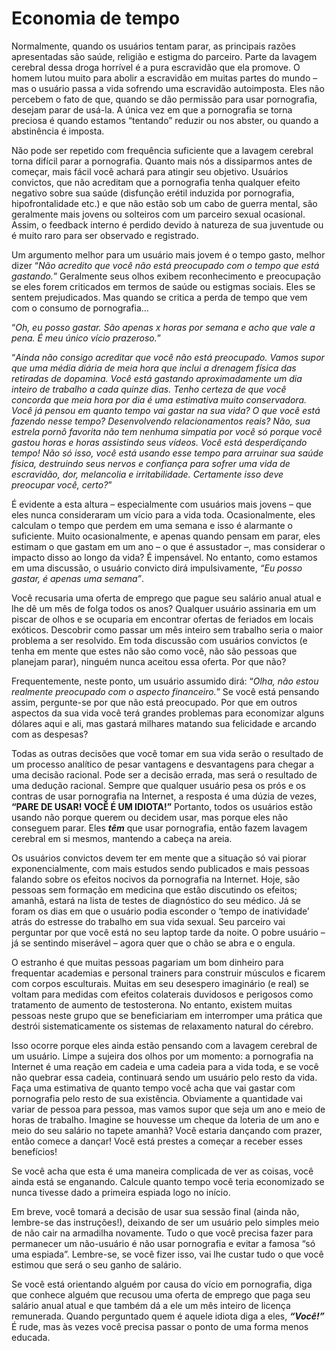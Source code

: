 # Economia de tempo

Normalmente, quando os usuários tentam parar, as principais razões apresentadas são saúde, religião e estigma do parceiro. Parte da lavagem cerebral dessa droga horrível é a pura escravidão que ela promove. O homem lutou muito para abolir a escravidão em muitas partes do mundo -- mas o usuário passa a vida sofrendo uma escravidão autoimposta. Eles não percebem o fato de que, quando se dão permissão para usar pornografia, desejam parar de usá-la. A única vez em que a pornografia se torna preciosa é quando estamos "tentando" reduzir ou nos abster, ou quando a abstinência é imposta.

Não pode ser repetido com frequência suficiente que a lavagem cerebral torna difícil parar a pornografia. Quanto mais nós a dissiparmos antes de começar, mais fácil você achará para atingir seu objetivo. Usuários convictos, que não acreditam que a pornografia tenha qualquer efeito negativo sobre sua saúde (disfunção erétil induzida por pornografia, hipofrontalidade etc.) e que não estão sob um cabo de guerra mental, são geralmente mais jovens ou solteiros com um parceiro sexual ocasional. Assim, o feedback interno é perdido devido à natureza de sua juventude ou é muito raro para ser observado e registrado.

Um argumento melhor para um usuário mais jovem é o tempo gasto, melhor dizer "*Não acredito que você não está preocupado com o tempo que está gastando.*" Geralmente seus olhos exibem reconhecimento e preocupação se eles forem criticados em termos de saúde ou estigmas sociais. Eles se sentem prejudicados. Mas quando se critica a perda de tempo que vem com o consumo de pornografia...

"*Oh, eu posso gastar. São apenas x horas por semana e acho que vale a pena. É meu único vício prazeroso.*"

"*Ainda não consigo acreditar que você não está preocupado. Vamos supor que uma média diária de meia hora que inclui a drenagem física das retiradas de dopamina. Você está gastando aproximadamente um dia inteiro de trabalho a cada quinze dias. Tenho certeza de que você concorda que meia hora por dia é uma estimativa muito conservadora. Você já pensou em quanto tempo vai gastar na sua vida? O que você está fazendo nesse tempo? Desenvolvendo relacionamentos reais? Não, sua estrela pornô favorita não tem nenhuma simpatia por você só porque você gastou horas e horas assistindo seus vídeos. Você está desperdiçando tempo! Não só isso, você está usando esse tempo para arruinar sua saúde física, destruindo seus nervos e confiança para sofrer uma vida de escravidão, dor, melancolia e irritabilidade. Certamente isso deve preocupar você, certo?*"

É evidente a esta altura -- especialmente com usuários mais jovens -- que eles nunca consideraram um vício para a vida toda. Ocasionalmente, eles calculam o tempo que perdem em uma semana e isso é alarmante o suficiente. Muito ocasionalmente, e apenas quando pensam em parar, eles estimam o que gastam em um ano -- o que é assustador --, mas considerar o impacto disso ao longo da vida? É impensável. No entanto, como estamos em uma discussão, o usuário convicto dirá impulsivamente, *"Eu posso gastar, é apenas uma semana"*. 

Você recusaria uma oferta de emprego que pague seu salário anual atual e lhe dê um mês de folga todos os anos? Qualquer usuário assinaria em um piscar de olhos e se ocuparia em encontrar ofertas de feriados em locais exóticos. Descobrir como passar um mês inteiro sem trabalho seria o maior problema a ser resolvido. Em toda discussão com usuários convictos (e tenha em mente que estes não são como você, não são pessoas que planejam parar), ninguém nunca aceitou essa oferta. Por que não?

Frequentemente, neste ponto, um usuário assumido dirá: "*Olha, não estou realmente preocupado com o aspecto financeiro.*" Se você está pensando assim, pergunte-se por que não está preocupado. Por que em outros aspectos da sua vida você terá grandes problemas para economizar alguns dólares aqui e ali, mas gastará milhares matando sua felicidade e arcando com as despesas?

Todas as outras decisões que você tomar em sua vida serão o resultado de um processo analítico de pesar vantagens e desvantagens para chegar a uma decisão racional. Pode ser a decisão errada, mas será o resultado de uma dedução racional. Sempre que qualquer usuário pesa os prós e os contras de usar pornografia na Internet, a resposta é uma dúzia de vezes, **"PARE DE USAR! VOCÊ É UM IDIOTA!"** Portanto, todos os usuários estão usando não porque querem ou decidem usar, mas porque eles não conseguem parar. Eles ***têm*** que usar pornografia, então fazem lavagem cerebral em si mesmos, mantendo a cabeça na areia.

Os usuários convictos devem ter em mente que a situação só vai piorar exponencialmente, com mais estudos sendo publicados e mais pessoas falando sobre os efeitos nocivos da pornografia na Internet. Hoje, são pessoas sem formação em medicina que estão discutindo os efeitos; amanhã, estará na lista de testes de diagnóstico do seu médico. Já se foram os dias em que o usuário podia esconder o 'tempo de inatividade' atrás do estresse do trabalho em sua vida sexual. Seu parceiro vai perguntar por que você está no seu laptop tarde da noite. O pobre usuário -- já se sentindo miserável -- agora quer que o chão se abra e o engula.

O estranho é que muitas pessoas pagariam um bom dinheiro para frequentar academias e personal trainers para construir músculos e ficarem com corpos esculturais. Muitas em seu desespero imaginário (e real) se voltam para medidas com efeitos colaterais duvidosos e perigosos como tratamento de aumento de testosterona. No entanto, existem muitas pessoas neste grupo que se beneficiariam em interromper uma prática que destrói sistematicamente os sistemas de relaxamento natural do cérebro.

Isso ocorre porque eles ainda estão pensando com a lavagem cerebral de um usuário. Limpe a sujeira dos olhos por um momento: a pornografia na Internet é uma reação em cadeia e uma cadeia para a vida toda, e se você não quebrar essa cadeia, continuará sendo um usuário pelo resto da vida. Faça uma estimativa de quanto tempo você acha que vai gastar com pornografia pelo resto de sua existência. Obviamente a quantidade vai variar de pessoa para pessoa, mas vamos supor que seja um ano e meio de horas de trabalho. Imagine se houvesse um cheque da loteria de um ano e meio do seu salário no tapete amanhã? Você estaria dançando com prazer, então comece a dançar! Você está prestes a começar a receber esses benefícios!

Se você acha que esta é uma maneira complicada de ver as coisas, você ainda está se enganando. Calcule quanto tempo você teria economizado se nunca tivesse dado a primeira espiada logo no início.

Em breve, você tomará a decisão de usar sua sessão final (ainda não, lembre-se das instruções!), deixando de ser um usuário pelo simples meio de não cair na armadilha novamente. Tudo o que você precisa fazer para permanecer um não-usuário é não usar pornografia e evitar a famosa "só uma espiada". Lembre-se, se você fizer isso, vai lhe custar tudo o que você estimou que será o seu ganho de salário.

Se você está orientando alguém por causa do vício em pornografia, diga que conhece alguém que recusou uma oferta de emprego que paga seu salário anual atual e que também dá a ele um mês inteiro de licença remunerada. Quando perguntado quem é aquele idiota diga a eles, ***"Você!"*** É rude, mas às vezes você precisa passar o ponto de uma forma menos educada.